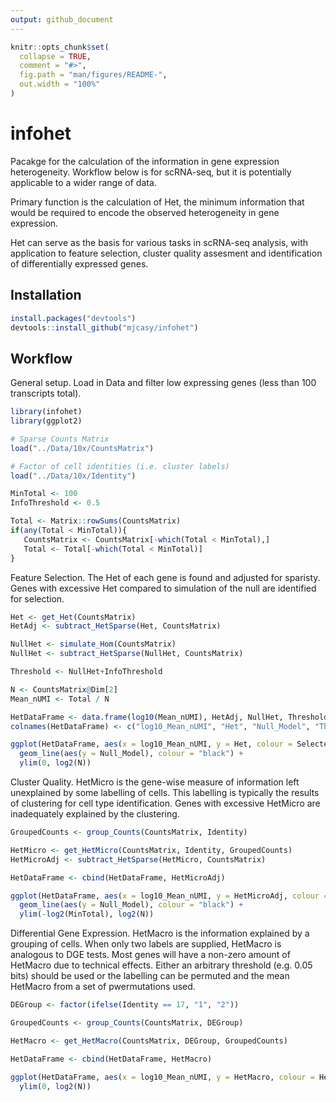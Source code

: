```yaml
---
output: github_document
---
```


<!-- README.md is generated from README.Rmd. Please edit that file -->

```r
knitr::opts_chunk$set(
  collapse = TRUE,
  comment = "#>",
  fig.path = "man/figures/README-",
  out.width = "100%"
)
```

# infohet

<!-- badges: start -->
<!-- badges: end -->

Pacakge for the calculation of the information in gene expression heterogeneity. Workflow below is for scRNA-seq, but it is potentially applicable to a wider range of data.

Primary function is the calculation of Het, the minimum information that would be required to encode the observed heterogeneity in gene expression.

Het can serve as the basis for various tasks in scRNA-seq analysis, with application to feature selection, cluster quality assesment and identification of differentially expressed genes.

## Installation

``` r
install.packages("devtools")
devtools::install_github("mjcasy/infohet")
```

## Workflow

General setup. Load in Data and filter low expressing genes (less than 100 transcripts total). 

```r
library(infohet)
library(ggplot2)

# Sparse Counts Matrix
load("../Data/10x/CountsMatrix")

# Factor of cell identities (i.e. cluster labels)
load("../Data/10x/Identity")

MinTotal <- 100
InfoThreshold <- 0.5

Total <- Matrix::rowSums(CountsMatrix)
if(any(Total < MinTotal)){
   CountsMatrix <- CountsMatrix[-which(Total < MinTotal),]
   Total <- Total[-which(Total < MinTotal)]
}
```

Feature Selection. The Het of each gene is found and adjusted for sparisty. Genes with excessive Het compared to simulation of the null are identified for selection.

```r
Het <- get_Het(CountsMatrix)
HetAdj <- subtract_HetSparse(Het, CountsMatrix)

NullHet <- simulate_Hom(CountsMatrix)
NullHet <- subtract_HetSparse(NullHet, CountsMatrix)

Threshold <- NullHet+InfoThreshold

N <- CountsMatrix@Dim[2]
Mean_nUMI <- Total / N

HetDataFrame <- data.frame(log10(Mean_nUMI), HetAdj, NullHet, Threshold, HetAdj > Threshold)
colnames(HetDataFrame) <- c("log10_Mean_nUMI", "Het", "Null_Model", "Threshold", "Selected")

ggplot(HetDataFrame, aes(x = log10_Mean_nUMI, y = Het, colour = Selected)) + geom_point() +
  geom_line(aes(y = Null_Model), colour = "black") + 
  ylim(0, log2(N))
```

Cluster Quality. HetMicro is the gene-wise measure of information left unexplained by some labelling of cells. This labelling is typically the results of clustering for cell type identification. Genes with excessive HetMicro are inadequately explained by the clustering.

```r
GroupedCounts <- group_Counts(CountsMatrix, Identity)

HetMicro <- get_HetMicro(CountsMatrix, Identity, GroupedCounts)
HetMicroAdj <- subtract_HetSparse(HetMicro, CountsMatrix)

HetDataFrame <- cbind(HetDataFrame, HetMicroAdj)

ggplot(HetDataFrame, aes(x = log10_Mean_nUMI, y = HetMicroAdj, colour = Selected)) + geom_point() +
  geom_line(aes(y = Null_Model), colour = "black") + 
  ylim(-log2(MinTotal), log2(N))
```

Differential Gene Expression. HetMacro is the information explained by a grouping of cells. When only two labels are supplied, HetMacro is analogous to DGE tests. Most genes will have a non-zero amount of HetMacro due to technical effects. Either an arbitrary threshold (e.g. 0.05 bits) should be used or the labelling can be permuted and the mean HetMacro from a set of pwermutations used. 

```r
DEGroup <- factor(ifelse(Identity == 17, "1", "2"))

GroupedCounts <- group_Counts(CountsMatrix, DEGroup)

HetMacro <- get_HetMacro(CountsMatrix, DEGroup, GroupedCounts)

HetDataFrame <- cbind(HetDataFrame, HetMacro)

ggplot(HetDataFrame, aes(x = log10_Mean_nUMI, y = HetMacro, colour = HetMacro > 0.05)) + geom_point() +
  ylim(0, log2(N))
```

